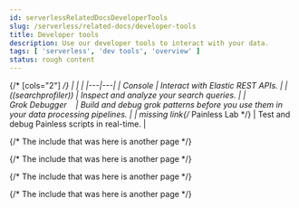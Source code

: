 ```yaml
---
id: serverlessRelatedDocsDeveloperTools
slug: /serverless/related-docs/developer-tools
title: Developer tools
description: Use our developer tools to interact with your data.
tags: [ 'serverless', 'dev tools', 'overview' ]
status: rough content
---
```



<RoughContent />

<div id="devtools-kibana"></div>

{/* [cols="2"] */}
|  |  |
|---|---|
| <DocLink id="serverlessRelatedDocsRunApiRequestsInTheConsole">Console</DocLink> | Interact with Elastic REST APIs. |
| <DocLink id="serverlessRelatedDocsProfileQueriesAndAggregations">((searchprofiler))</DocLink> | Inspect and analyze your search queries. |
| <DocLink id="serverlessRelatedDocsDebugGrokExpressions">Grok&nbsp;Debugger&nbsp;&nbsp;&nbsp;</DocLink> | Build and debug grok patterns before you use them in your data processing pipelines. |
| <DocBadge><DocIcon size="s" type="unlink" title="missing link"/> missing link</DocBadge>{/*  <DocLink id="enKibanaPainlesslab">Painless&nbsp;Lab</DocLink> */} | <DocBadge template="beta" />  Test and debug Painless scripts in real-time. |

{/* The include that was here is another page */}

{/* The include that was here is another page */}

{/* The include that was here is another page */}

{/* The include that was here is another page */}
